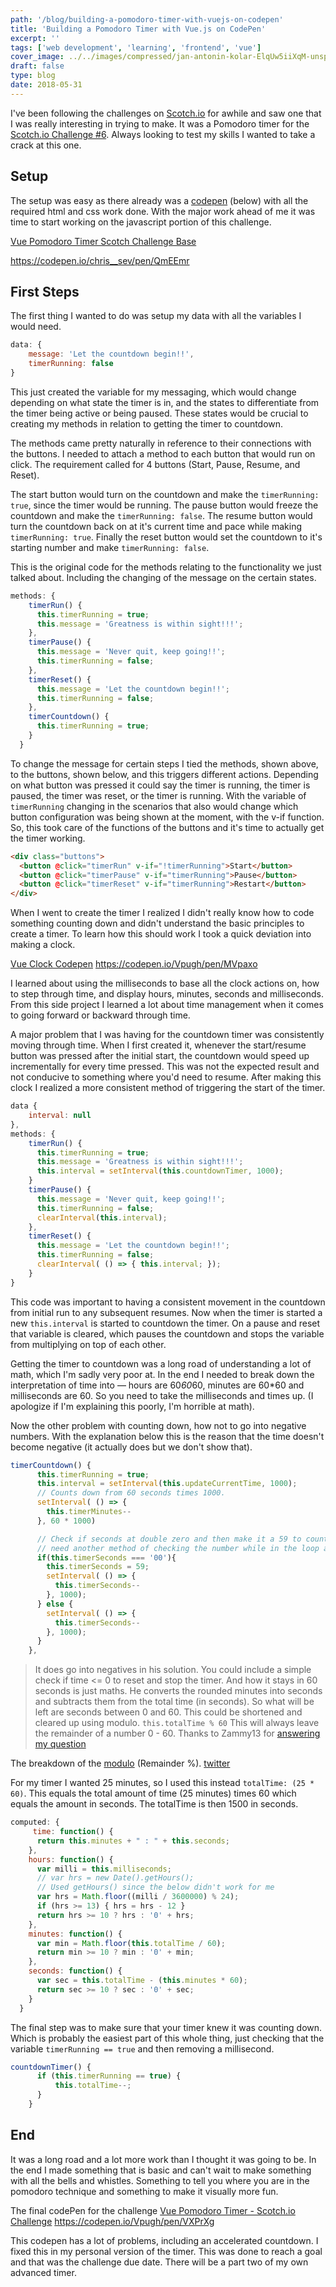 ```yaml
---
path: '/blog/building-a-pomodoro-timer-with-vuejs-on-codepen'
title: 'Building a Pomodoro Timer with Vue.js on CodePen'
excerpt: ''
tags: ['web development', 'learning', 'frontend', 'vue']
cover_image: ../../images/compressed/jan-antonin-kolar-ElqUw5iiXqM-unsplash.jpg
draft: false
type: blog
date: 2018-05-31
---
```


I've been following the challenges on [Scotch.io](https://scotch.io) for awhile and saw one that I was really interesting in trying to make. It was a Pomodoro timer for the [Scotch.io Challenge #6](https://scotch.io/tutorials/code-challenge-6-build-a-pomodoro-timer). Always looking to test my skills I wanted to take a crack at this one.

## Setup

The setup was easy as there already was a [codepen](https://codepen.io/sevilayha/pen/QmEEmr) (below) with all the required html and css work done. With the major work ahead of me it was time to start working on the javascript portion of this challenge.

[Vue Pomodoro Timer Scotch Challenge Base](https://codepen.io/chris__sev/pen/QmEEmr)

https://codepen.io/chris__sev/pen/QmEEmr

## First Steps

The first thing I wanted to do was setup my data with all the variables I would need.

```javascript
data: {
    message: 'Let the countdown begin!!',
    timerRunning: false
}
```

This just created the variable for my messaging, which would change depending on what state the timer is in, and the states to differentiate from the timer being active or being paused. These states would be crucial to creating my methods in relation to getting the timer to countdown.

The methods came pretty naturally in reference to their connections with the buttons. I needed to attach a method to each button that would run on click. The requirement called for 4 buttons (Start, Pause, Resume, and Reset).

The start button would turn on the countdown and make the `timerRunning: true`, since the timer would be running. The pause button would freeze the countdown and make the `timerRunning: false`. The resume button would turn the countdown back on at it's current time and pace while making `timerRunning: true`. Finally the reset button would set the countdown to it's starting number and make `timerRunning: false`.

This is the original code for the methods relating to the functionality we just talked about. Including the changing of the message on the certain states.

```javascript
methods: {
    timerRun() {
      this.timerRunning = true;
      this.message = 'Greatness is within sight!!!';
    },
    timerPause() {
      this.message = 'Never quit, keep going!!';
      this.timerRunning = false;
    },
    timerReset() {
      this.message = 'Let the countdown begin!!';
      this.timerRunning = false;
    },
    timerCountdown() {
      this.timerRunning = true;
    }
  }
```

To change the message for certain steps I tied the methods, shown above, to the buttons, shown below, and this triggers different actions. Depending on what button was pressed it could say the timer is running, the timer is paused, the timer was reset, or the timer is running. With the variable of `timerRunning` changing in the scenarios that also would change which button configuration was being shown at the moment, with the v-if function. So, this took care of the functions of the buttons and it's time to actually get the timer working.

```html
<div class="buttons">
  <button @click="timerRun" v-if="!timerRunning">Start</button>
  <button @click="timerPause" v-if="timerRunning">Pause</button>
  <button @click="timerReset" v-if="timerRunning">Restart</button>
</div>
```

When I went to create the timer I realized I didn't really know how to code something counting down and didn't understand the basic principles to create a timer. To learn how this should work I took a quick deviation into making a clock.

[Vue Clock Codepen](https://codepen.io/Vpugh/pen/MVpaxo)
https://codepen.io/Vpugh/pen/MVpaxo

I learned about using the milliseconds to base all the clock actions on, how to step through time, and display hours, minutes, seconds and milliseconds. From this side project I learned a lot about time management when it comes to going forward or backward through time.

A major problem that I was having for the countdown timer was consistently moving through time. When I first created it, whenever the start/resume button was pressed after the initial start, the countdown would speed up incrementally for every time pressed. This was not the expected result and not conducive to something where you'd need to resume. After making this clock I realized a more consistent method of triggering the start of the timer.

```javascript
data {
    interval: null
},
methods: {
    timerRun() {
      this.timerRunning = true;
      this.message = 'Greatness is within sight!!!';
      this.interval = setInterval(this.countdownTimer, 1000);
    }
    timerPause() {
      this.message = 'Never quit, keep going!!';
      this.timerRunning = false;
      clearInterval(this.interval);
    },
    timerReset() {
      this.message = 'Let the countdown begin!!';
      this.timerRunning = false;
      clearInterval( () => { this.interval; });
    }
}
```

This code was important to having a consistent movement in the countdown from initial run to any subsequent resumes. Now when the timer is started a new `this.interval` is started to countdown the timer. On a pause and reset that variable is cleared, which pauses the countdown and stops the variable from multiplying on top of each other.

Getting the timer to countdown was a long road of understanding a lot of math, which I'm sadly very poor at. In the end I needed to break down the interpretation of time into — hours are 60*60*60, minutes are 60\*60 and milliseconds are 60. So you need to take the milliseconds and times up. (I apologize if I'm explaining this poorly, I'm horrible at math).

Now the other problem with counting down, how not to go into negative numbers. With the explanation below this is the reason that the time doesn't become negative (it actually does but we don't show that).

```javascript
timerCountdown() {
      this.timerRunning = true;
      this.interval = setInterval(this.updateCurrentTime, 1000);
      // Counts down from 60 seconds times 1000.
      setInterval( () => {
        this.timerMinutes--
      }, 60 * 1000)

      // Check if seconds at double zero and then make it a 59 to countdown from.
      // need another method of checking the number while in the loop and then adding a zero on the number under 10
      if(this.timerSeconds === '00'){
        this.timerSeconds = 59;
        setInterval( () => {
          this.timerSeconds--
        }, 1000);
      } else {
        setInterval( () => {
          this.timerSeconds--
        }, 1000);
      }
    },
```

> It does go into negatives in his solution. You could include a simple check if time <= 0 to reset and stop the timer. And how it stays in 60 seconds is just maths. He converts the rounded minutes into seconds and subtracts them from the total time (in seconds). So what will be left are seconds between 0 and 60.
> This could be shortened and cleared up using modulo.
> `this.totalTime % 60`
> This will always leave the remainder of a number 0 - 60.
> Thanks to Zammy13 for [answering my question](https://scotch.io/bar-talk/build-a-pomodoro-timer-with-vuejs-solution-to-code-challenge-6#passing-timer-variables-and-methods-to-the-dom)

The breakdown of the [modulo](https://en.wikipedia.org/wiki/Modulo_operation) (Remainder %).
[twitter](https://twitter.com/pixelambacht/status/976186607794520065)

For my timer I wanted 25 minutes, so I used this instead `totalTime: (25 * 60)`. This equals the total amount of time (25 minutes) times 60 which equals the amount in seconds. The totalTime is then 1500 in seconds.

```javascript
computed: {
     time: function() {
      return this.minutes + " : " + this.seconds;
    },
    hours: function() {
      var milli = this.milliseconds;
      // var hrs = new Date().getHours();
      // Used getHours() since the below didn't work for me
      var hrs = Math.floor((milli / 3600000) % 24);
      if (hrs >= 13) { hrs = hrs - 12 }
      return hrs >= 10 ? hrs : '0' + hrs;
    },
    minutes: function() {
      var min = Math.floor(this.totalTime / 60);
      return min >= 10 ? min : '0' + min;
    },
    seconds: function() {
      var sec = this.totalTime - (this.minutes * 60);
      return sec >= 10 ? sec : '0' + sec;
    }
  }
```

The final step was to make sure that your timer knew it was counting down. Which is probably the easiest part of this whole thing, just checking that the variable `timerRunning == true` and then removing a millisecond.

```javascript
countdownTimer() {
      if (this.timerRunning == true) {
          this.totalTime--;
      }
    }
```

## End

It was a long road and a lot more work than I thought it was going to be. In the end I made something that is basic and can't wait to make something with all the bells and whistles. Something to tell you where you are in the pomodoro technique and something to make it visually more fun.

The final codePen for the challenge
[Vue Pomodoro Timer - Scotch.io Challenge](https://codepen.io/Vpugh/pen/VXPrXg)
https://codepen.io/Vpugh/pen/VXPrXg

This codepen has a lot of problems, including an accelerated countdown. I fixed this in my personal version of the timer. This was done to reach a goal and that was the challenge due date. There will be a part two of my own advanced timer.
